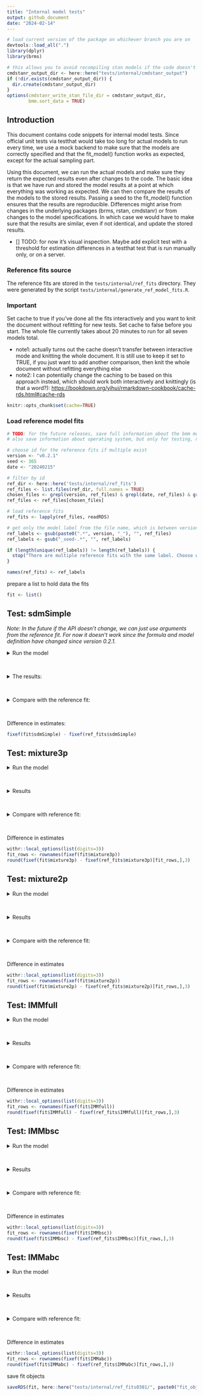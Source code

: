 ```yaml
---
title: "Internal model tests"
output: github_document
date: "2024-02-14"
---
```


```r
# load current version of the package on whichever branch you are on
devtools::load_all(".")
library(dplyr)
library(brms)

# this allows you to avoid recompiling stan models if the code doesn't change
cmdstanr_output_dir <- here::here("tests/internal/cmdstanr_output")
if (!dir.exists(cmdstanr_output_dir)) {
  dir.create(cmdstanr_output_dir)
}
options(cmdstanr_write_stan_file_dir = cmdstanr_output_dir,
        bmm.sort_data = TRUE)
```

## Introduction

This document contains code snippets for internal model tests. Since official unit tests via testthat would take too long for actual models to run every time, we use a mock backend to make sure that the models are correctly specified and that the fit_model() function works as expected, except for the actual sampling part.

Using this document, we can run the actual models and make sure they return the expected results even after changes to the code. The basic idea is that we have run and stored the model results at a point at which everything was working as expected. We can then compare the results of the models to the stored results. Passing a seed to the fit_model() function ensures that the results are reproducible. Differences might arise from changes in the underlying packages (brms, rstan, cmdstanr) or from changes to the model specifications. In which case we would have to make sure that the results are similar, even if not identical, and update the stored results.

-   [] TODO: for now it's visual inspection. Maybe add explicit test with a threshold for estimation differences in a testthat test that is run manually only, or on a server.

### Reference fits source

The reference fits are stored in the `tests/internal/ref_fits` directory. They were generated by the script `tests/internal/generate_ref_model_fits.R`.

### Important

Set cache to true if you've done all the fits interactively and you want to knit the document without refitting for new tests. Set cache to false before you start. The whole file currently takes about 20 minutes to run for all seven models total.

-   note1: actually turns out the cache doesn't transfer between interactive mode and knitting the whole document. It is still use to keep it set to TRUE, if you just want to add another comparison, then knit the whole document without refitting everything else
-   note2: I can potentially change the caching to be based on this approach instead, which should work both interactively and knittingly (is that a word?): <https://bookdown.org/yihui/rmarkdown-cookbook/cache-rds.html#cache-rds>

```r
knitr::opts_chunk$set(cache=TRUE)
```

### Load reference model fits

```r
# TODO: for the future releases, save full information about the bmm model components in the reference fits
# also save information about operating system, but only for testing, not for general usage

# choose id for the reference fits if multiple exist
version <- "v0.2.1"
seed <- 365
date <- "20240215"

# filter by id
ref_dir <- here::here('tests/internal/ref_fits')
ref_files <- list.files(ref_dir, full.names = TRUE)
chosen_files <- grepl(version, ref_files) & grepl(date, ref_files) & grepl(paste0("seed-",seed), ref_files)
ref_files <- ref_files[chosen_files]

# load reference fits
ref_fits <- lapply(ref_files, readRDS)

# get only the model label from the file name, which is between version_ and _seed, 
ref_labels <- gsub(paste0(".*", version, "_"), "", ref_files)
ref_labels <- gsub("_seed-.*", "", ref_labels)

if (length(unique(ref_labels)) != length(ref_labels)) {
  stop("There are multiple reference fits with the same label. Choose which files to keep manually")
}

names(ref_fits) <- ref_labels
```

prepare a list to hold data the fits

```r
fit <- list()
```

## Test: sdmSimple

*Note: In the future if the API doesn't change, we can just use arguments from the reference fit. For now it doesn't work since the formula and model definition have changed since version 0.2.1.*

<details>

<summary>Run the model</summary>

```r
data <- ref_fits$sdmSimple$data

formula <- bmf(c ~ 0 + SetSize,
               kappa ~ 1)

model <- sdmSimple('dev_rad')

fit$sdmSimple <- fit_model(formula, data, model,
                           parallel = TRUE,
                           chains = 4,
                           iter = 500,
                           refresh = 500,
                           init = 1,
                           silent = 2,
                           backend = 'cmdstanr',
                           seed = seed)
```

</details>

</br>

<details>

<summary>The results:</summary>

```r
summary(fit$sdmSimple)
```

</details>

</br>

<details>

<summary>Compare with the reference fit:</summary>

```r
summary(ref_fits$sdmSimple)
```

</details>

</br>

Difference in estimates:

```r
fixef(fit$sdmSimple) - fixef(ref_fits$sdmSimple)
```

## Test: mixture3p

<details>

<summary>Run the model</summary>

```r
data <- ref_fits$mixture3p$data

formula <- bmf(thetat ~ 0 + SetSize,
               thetant ~ 0 + SetSize,
               kappa ~ 0 + SetSize)

model <- mixture3p(resp_error = 'dev_rad',
                   nt_features = paste0("Item", 2:4,"_Col_rad"),
                   set_size = "SetSize")

fit$mixture3p <- fit_model(formula, data, model,
                           parallel = TRUE,
                           chains = 4,
                           iter = 500,
                           refresh = 500,
                           init = 1,
                           silent = 2,
                           backend = 'cmdstanr',
                           seed = seed)
```

</details>

</br>

<details>

<summary>Results</summary>

```r
summary(fit$mixture3p)
```

</details>

</br>

<details>

<summary>Compare with reference fit:</summary>

```r
ref_fits$mixture3p
```

</details>

</br>

Difference in estimates

```r
withr::local_options(list(digits=3))
fit_rows <- rownames(fixef(fit$mixture3p))
round(fixef(fit$mixture3p) - fixef(ref_fits$mixture3p)[fit_rows,],3)
```

## Test: mixture2p

<details>

<summary>Run the model</summary>

```r
data <- ref_fits$mixture2p$data

formula <- bmf(thetat ~ 0 + SetSize,
               kappa ~ 0 + SetSize)

model <- mixture2p(resp_error = 'dev_rad')

fit$mixture2p <- fit_model(formula, data, model,
                           parallel = TRUE,
                           chains = 4,
                           iter = 2000,
                           refresh = 500,
                           init = 1,
                           silent = 2,
                           backend = 'cmdstanr',
                           seed = seed)
```

</details>

</br>

<details>

<summary>Results</summary>

```r
summary(fit$mixture2p)
```

</details>

</br>

<details>

<summary>Compare with the reference fit:</summary>

```r
summary(ref_fits$mixture2p)
```

</details>

</br>

Difference in estimates

```r
withr::local_options(list(digits=3))
fit_rows <- rownames(fixef(fit$mixture2p))
round(fixef(fit$mixture2p) - fixef(ref_fits$mixture2p)[fit_rows,],3)
```

## Test: IMMfull

<details>

<summary>Run the model</summary>

```r
data <- ref_fits$IMMfull$data

formula <- bmf(a ~ 0 + SetSize,
               c ~ 0 + SetSize,
               s ~ 0 + SetSize,
               kappa ~ 0 + SetSize)

model <- IMMfull(resp_error = 'dev_rad',
                 nt_features = paste0("Item", 2:4,"_Col_rad"),
                 nt_distances = paste0("Item", 2:4,"_Pos_rad"),
                 set_size = "SetSize")

fit$IMMfull <- fit_model(formula, data, model,
                           parallel = TRUE,
                           chains = 4,
                           iter = 500,
                           refresh = 500,
                           init = 1,
                           silent = 2,
                           backend = 'cmdstanr',
                           seed = seed)
```

</details>

</br>

<details>

<summary>Results</summary>

```r
summary(fit$IMMfull)
```

</details>

</br>

<details>

<summary>Compare with reference fit:</summary>

```r
ref_fits$IMMfull
```

</details>

</br>

Difference in estimates

```r
withr::local_options(list(digits=3))
fit_rows <- rownames(fixef(fit$IMMfull))
round(fixef(fit$IMMfull) - fixef(ref_fits$IMMfull)[fit_rows,],3)
```

## Test: IMMbsc

<details>

<summary>Run the model</summary>

```r
data <- ref_fits$IMMbsc$data

formula <- bmf(c ~ 0 + SetSize,
               s ~ 0 + SetSize,
               kappa ~ 0 + SetSize)

model <- IMMbsc(resp_error = 'dev_rad',
                nt_features = paste0("Item", 2:4,"_Col_rad"),
                nt_distances = paste0("Item", 2:4,"_Pos_rad"),
                set_size = "SetSize")

fit$IMMbsc <- fit_model(formula, data, model,
                        parallel = TRUE,
                        chains = 4,
                        iter = 500,
                        refresh = 500,
                        init = 1,
                        silent = 2,
                        backend = 'cmdstanr',
                        seed = seed)
```

</details>

</br>

<details>

<summary>Results</summary>

```r
summary(fit$IMMbsc)
```

</details>

</br>

<details>

<summary>Compare with reference fit:</summary>

```r
ref_fits$IMMbsc
```

</details>

</br>

Difference in estimates

```r
withr::local_options(list(digits=3))
fit_rows <- rownames(fixef(fit$IMMbsc))
round(fixef(fit$IMMbsc) - fixef(ref_fits$IMMbsc)[fit_rows,],3)
```

## Test: IMMabc

<details>

<summary>Run the model</summary>

```r
data <- ref_fits$IMMabc$data

formula <- bmf(a ~ 0 + SetSize,
               c ~ 0 + SetSize,
               kappa ~ 0 + SetSize)

model <- IMMabc(resp_error = 'dev_rad',
                nt_features = paste0("Item", 2:4,"_Col_rad"),
                set_size = "SetSize")

fit$IMMabc <- fit_model(formula, data, model,
                        parallel = TRUE,
                        chains = 4,
                        iter = 500,
                        refresh = 500,
                        init = 1,
                        silent = 2,
                        backend = 'cmdstanr',
                        seed = seed)
```

</details>

</br>

<details>

<summary>Results</summary>

```r
summary(fit$IMMabc)
```

</details>

</br>

<details>

<summary>Compare with reference fit:</summary>

```r
ref_fits$IMMabc
```

</details>

</br>

Difference in estimates

```r
withr::local_options(list(digits=3))
fit_rows <- rownames(fixef(fit$IMMabc))
round(fixef(fit$IMMabc) - fixef(ref_fits$IMMabc)[fit_rows,],3)
```


save fit objects

```r
saveRDS(fit, here::here("tests/internal/ref_fits0301/", paste0("fit_objects_", packageVersion('bmm'), "_seed-", seed, "_", date, ".rds")))
```
